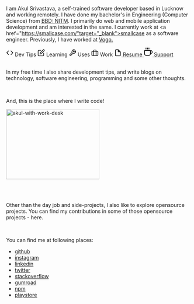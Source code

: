 <style jsx="true">{`
  .intro img {
    width: 124px;
    height: 164px;
    float: left;
    margin-right: 12px;
  }
  ul {
    display: flex;
    flex-flow: row wrap;
    align-items: center;
    justify-content: center;
    list-style: none;
    column-gap: 0.6rem;
  }
  .wrapper {
    display: grid;
    grid-template-columns: repeat(3, 1fr);
    gap: 0.4rem 0.4rem;
    margin-top: 1rem;
  }
  .box {
    background: #eeeeee;
    display: flex;
    flex-direction: row;
    align-items: center;
    padding: 0.5rem 0.6rem;
    border-radius: 0.2rem;
    font-size: 0.9rem;
    text-decoration: none;
    color: black;
    font-weight: 500;
  }
  .box span {
    margin-left: 0.5rem;
  }
  .akul-desk-img {
    max-width: 16rem;
    margin-left: 50%;
    margin-top: 1rem;
    transform: translateX(-50%);
  }
`}</style>

I am Akul Srivastava, a self-trained software developer based in Lucknow and working remotely. I have done my bachelor's in Engineering (Computer Science) from <abbr title="Babu Banarasi Das: National Institute of Technology and Management, Lucknow">BBD: NITM</abbr>. I primarily do web and mobile application development and am interested in the same. I currently work at <a href="https://smallcase.com/"target="_blank">smallcase</a> as a software engineer. Previously, I have worked at <a href="https://vogo.in/" target="_blank">Vogo.</a>

<div class="wrapper">

<Link href="/dev-tips" passHref class="box">
  <svg
    xmlns="http://www.w3.org/2000/svg"
    width="20"
    height="20"
    viewBox="0 0 24 24"
    fill="none"
    stroke="#000000"
    stroke-width="2"
    stroke-linecap="round"
    stroke-linejoin="round"
    class="feather feather-code"
  >
    <polyline points="16 18 22 12 16 6"></polyline>
    <polyline points="8 6 2 12 8 18"></polyline>
  </svg>
  <span>Dev Tips</span>
</Link>

<Link href="/learning" passHref class="box">
  <svg
    xmlns="http://www.w3.org/2000/svg"
    width="20"
    height="20"
    viewBox="0 0 24 24"
    fill="none"
    stroke="currentColor"
    stroke-width="2"
    stroke-linecap="round"
    stroke-linejoin="round"
    class="feather feather-edit"
  >
    <path d="M11 4H4a2 2 0 0 0-2 2v14a2 2 0 0 0 2 2h14a2 2 0 0 0 2-2v-7"></path>
    <path d="M18.5 2.5a2.121 2.121 0 0 1 3 3L12 15l-4 1 1-4 9.5-9.5z"></path>
  </svg>
  <span>Learning</span>
</Link>

<Link href="/uses" passHref class="box">
  <svg
    xmlns="http://www.w3.org/2000/svg"
    width="20"
    height="20"
    viewBox="0 0 24 24"
    fill="none"
    stroke="#000000"
    stroke-width="2"
    stroke-linecap="round"
    stroke-linejoin="round"
    class="feather feather-tool"
  >
    <path d="M14.7 6.3a1 1 0 0 0 0 1.4l1.6 1.6a1 1 0 0 0 1.4 0l3.77-3.77a6 6 0 0 1-7.94 7.94l-6.91 6.91a2.12 2.12 0 0 1-3-3l6.91-6.91a6 6 0 0 1 7.94-7.94l-3.76 3.76z"></path>
  </svg>
  <span>Uses</span>
</Link>

<Link href="/work" passHref class="box">
  <svg
    xmlns="http://www.w3.org/2000/svg"
    width="20"
    height="20"
    viewBox="0 0 24 24"
    fill="none"
    stroke="#000000"
    stroke-width="2"
    stroke-linecap="round"
    stroke-linejoin="round"
    class="feather feather-briefcase"
  >
    <rect x="2" y="7" width="20" height="14" rx="2" ry="2"></rect>
    <path d="M16 21V5a2 2 0 0 0-2-2h-4a2 2 0 0 0-2 2v16"></path>
  </svg>
  <span>Work</span>
</Link>

<a class="box" href="resume.pdf" target="_blank">
  <svg
    xmlns="http://www.w3.org/2000/svg"
    width="20"
    height="20"
    viewBox="0 0 24 24"
    fill="none"
    stroke="#000000"
    stroke-width="2"
    stroke-linecap="round"
    stroke-linejoin="round"
    class="feather feather-file"
  >
    <path d="M13 2H6a2 2 0 0 0-2 2v16a2 2 0 0 0 2 2h12a2 2 0 0 0 2-2V9z"></path>
    <polyline points="13 2 13 9 20 9"></polyline>
  </svg>
  <span>Resume</span>
</a>

<a class="box" href="https://www.buymeacoffee.com/akulsr0" target="_blank">
  <svg
    xmlns="http://www.w3.org/2000/svg"
    width="24"
    height="24"
    viewBox="0 0 24 24"
    fill="none"
    stroke="currentColor"
    stroke-width="2"
    stroke-linecap="round"
    stroke-linejoin="round"
    class="feather feather-coffee"
  >
    <path d="M18 8h1a4 4 0 0 1 0 8h-1"></path>
    <path d="M2 8h16v9a4 4 0 0 1-4 4H6a4 4 0 0 1-4-4V8z"></path>
    <line x1="6" y1="1" x2="6" y2="4"></line>
    <line x1="10" y1="1" x2="10" y2="4"></line>
    <line x1="14" y1="1" x2="14" y2="4"></line>
  </svg>
  <span>Support</span>
</a>

</div>

<br />

In my free time I also share <Link href="/dev-tips">development tips</Link>, and
write <Link href="/blogs">blogs</Link> on technology, software engineering,
programming and some other thoughts.

<br />

And, this is the place where I write code!

<img
  width="255"
  height="192"
  class="akul-desk-img"
  src="/images/workplace-desk.jpg"
  alt="akul-with-work-desk"
  title="akul's workplace"
/>

<br />
<br />

Other than the day job and side-projects, I also like to explore opensource projects. You can find my contributions in some of those <Link href='/opensource' >opensource projects - here</Link>.

<br />

You can find me at following places:

<ul>
  <li>
    <a href="/github">github</a>
  </li>
  <li>
    <a href="/instagram">instagram</a>
  </li>
  <li>
    <a href="/linkedin">linkedin</a>
  </li>
  <li>
    <a href="/twitter">twitter</a>
  </li>
  <li>
    <a href="/stackoverflow">stackoverflow</a>
  </li>
  <li>
    <a href="https://akulsr0.gumroad.com/" target="_blank">
      gumroad
    </a>
  </li>
  <li>
    <a href="https://www.npmjs.com/~akulsr0" target="_blank">
      npm
    </a>
  </li>
  <li>
    <a
      href="https://play.google.com/store/apps/developer?id=Akul+Srivastava"
      target="_blank"
    >
      playstore
    </a>
  </li>
</ul>
